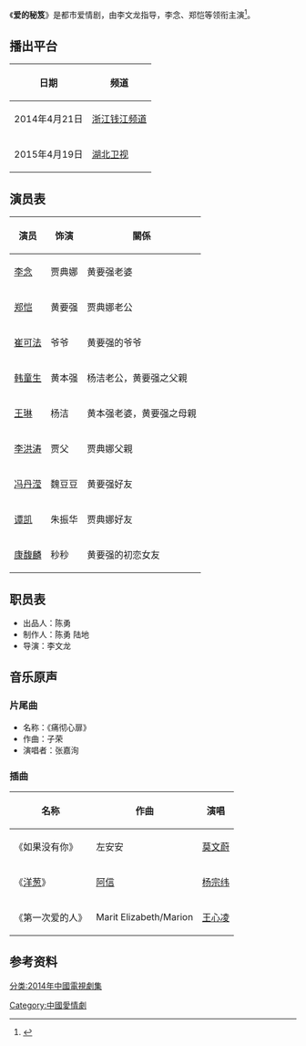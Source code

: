 {{Refimprove|time=2015-05-05T22:17+08:00}}
{{电视节目信息框
| 颜色      = gold
| 名称      = 爱的秘笈
| 英文名称  = 
| 图片      = 爱的秘笈.jpg
| 图说      = 
| 别名      = 
| 类型      = 
| 格式      = 
| 原创      = 
| 发展      = 
| 编剧      = 
| 总导演    = 
| 导演      = 李文龙
| 助理导演  = 
| 创意总监  = 
| 主持      = 
| 主演      = 李念<br/>郑恺<br/>韩童生<br/>冯丹滢<br/>谭凯<br/>朱艳兵
| 评委      = 
| 配音      = 
| 旁白      = 
| 国家      = {{PRC}}
| 字幕      = 
| 标语      = 
| 季数      = 
| 集数      = 
| 每集列表  = 
| 每集长度  = 
| 配乐      = 
| 主题曲    = 
| 片头曲    = 
| 作曲      = 
| 作词      = 
| 演唱      = 
| 片尾曲    = 痛彻心扉
| 作曲2     = 
| 作词2     = 
| 演唱2     = 张嘉洵
| 插曲      = [[洋葱|洋葱]]
| 制作年份  = 2012
| 制片人    = 陈勇<br/>陆地
| 共同制片人 = 
| 出品人    = 陈勇
| 监制      = 
| 执行制作  = 
| 共同执行制作 = 
<!-- | 副制作人  =  -->
| 顾问标签  = 
| 顾问      = 
| 故事标签  = 
| 故事      = 
| 编审      = 
| 剪辑      = 
| 外景      = 
| 摄影      = 
| 机位      = 
| 制作公司  = 北京东方天星文化传媒有限公司
| 电视网    = 
| 图像制式  = 
| 声音制式  = 
| 播出国家  = {{PRC}}
| 集数0     = 
| 每集长度0 = 
| 开始      = 
| 结束      = 
| 电视网1   = 
| 图像制式1 = 
| 声音制式1 = 
| 播出国家1 = 
| 集数1     = 
| 每集长度1 = 
| 开始1     = 
| 结束1     = 
| 前作      = 
| 续作      = 
| 相关节目  = 
| 中国大陆名称 = 
| 台湾名称  = 
| 港澳名称  = 
| 马新名称  = 
| 官方网站  = 
| 制作网站  = 
| imdb_id   = 
| tv_com_id = 
}}
《'''爱的秘笈'''》是都市爱情剧，由李文龙指导，李念、郑恺等领衔主演<ref>{{Cite web |url = http://dsj.sarft.gov.cn/tims/site/views/include/quickSearch/checkBlueprint/result.shanty?ids=01345a1349ee16b54028e4a2343063da |title = ::电视剧拍摄制作备案公示表:: |date = 2012-01 |publisher = 国家新闻出版广电总局 |accessdate = 2015-05-05 |archive-url = https://web.archive.org/web/20160305030521/http://dsj.sarft.gov.cn/tims/site/views/include/quickSearch/checkBlueprint/result.shanty?ids=01345a1349ee16b54028e4a2343063da |archive-date = 2016-03-05 |dead-url = yes }}</ref>。
==播出平台==
{| class="wikitable"
|-
! 日期 !! 频道 
|-
| 2014年4月21日 || [[浙江电视台|浙江钱江频道]] 
|-
| 2015年4月19日 || [[湖北卫视|湖北卫视]] 
|}
==演员表==
{| class="wikitable"
|-
! 演员 !! 饰演 !!關係
|-
| [[李念|李念]] || 贾典娜||黄要强老婆
|-
| [[郑恺|郑恺]] || 黄要强||贾典娜老公
|-
| [[崔可法|崔可法]] || 爷爷||黄要强的爷爷
|-
| [[韩童生|韩童生]]|| 黄本强||杨洁老公，黄要强之父親
|-
| [[王琳|王琳]] || 杨洁||黄本强老婆，黄要强之母親
|-
| [[李洪涛|李洪涛]] || 贾父||贾典娜父親
|-
| [[冯丹滢|冯丹滢]] || 魏豆豆||黄要强好友
|-
| [[谭凯|谭凯]] || 朱振华|| 贾典娜好友
|-
| [[康馥麟|康馥麟]]||秒秒||黄要强的初恋女友
|}

==职员表==
*出品人：陈勇 
*制作人：陈勇 陆地 
*导演：李文龙

==音乐原声==
===片尾曲===
*名称：《痛彻心扉》
*作曲：子荣
*演唱者：张嘉洵
===插曲===
{| class="wikitable"
|-
! 名称 !! 作曲 !! 演唱
|-
| 《如果没有你》 || 左安安 || [[莫文蔚|莫文蔚]]
|-
| 《[[洋葱|洋葱]]》 || [[阿信|阿信]] || [[杨宗纬|杨宗纬]]
|-
| 《第一次爱的人》 || Marit Elizabeth/Marion || [[王心凌|王心凌]]
|}
==参考资料==
{{reflist}}
[[分类:2014年中國電視劇集|分类:2014年中國電視劇集]]
[[Category:中國愛情劇|Category:中國愛情劇]]
{{DEFAULTSORT:A爱}}